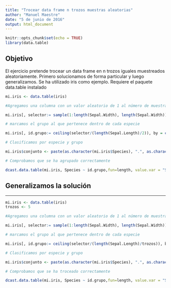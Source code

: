 ```yaml
---
title: "Trocear data frame n trozos muestras aleatorias"
author: "Manuel Maestre"
date: "5 de junio de 2016"
output: html_document
---
```


```r
knitr::opts_chunk$set(echo = TRUE)
library(data.table)
```

## Objetivo

El ejercicio pretende trocear un data frame en n trozos iguales muestreados aleatoriamente.
Primero solucionamos de forma particular y luego generalizamos. Se ha utilizado iris como ejemplo.
Requiere el paquete data.table instalado

```r

mi.iris <- data.table(iris)

#Agregamos una columna con un valor aleatorio de 1 al número de muestras de cada especie

mi.iris[, selector:= sample(1:length(Sepal.Width), length(Sepal.Width)), by = c("Species")]

# marcamos el grupo al que pertenece dentro de cada especie

mi.iris[, id.grupo:= ceiling(selector/(length(Sepal.Length)/2)), by = c("Species")]

# Clasificamos por especie y grupo

mi.iris$conjunto <- paste(as.character(mi.iris$Species), ".", as.character(mi.iris$id.grupo), sep = "")

# Comprobamos que se ha agrupado correctamente

dcast.data.table(mi.iris, Species ~ id.grupo,fun=length, value.var = "Species")

```

## Generalizamos la solución
***

```r
mi.iris <- data.table(iris)
trozos <- 5 

#Agregamos una columna con un valor aleatorio de 1 al número de muestras de cada especie

mi.iris[, selector:= sample(1:length(Sepal.Width), length(Sepal.Width)), by = c("Species")]

# marcamos el grupo al que pertenece dentro de cada especie

mi.iris[, id.grupo:= ceiling(selector/(length(Sepal.Length)/trozos)), by = c("Species")]

# Clasificamos por especie y grupo

mi.iris$conjunto <- paste(as.character(mi.iris$Species), ".", as.character(mi.iris$id.grupo), sep = "")

# Comprobamos que se ha troceado correctamente

dcast.data.table(mi.iris, Species ~ id.grupo,fun=length, value.var = "Species")

```